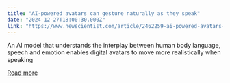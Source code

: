 ```yaml
---
title: "AI-powered avatars can gesture naturally as they speak"
date: "2024-12-27T18:00:30.000Z"
link: "https://www.newscientist.com/article/2462259-ai-powered-avatars-can-gesture-naturally-as-they-speak/?utm_campaign=RSS%7CNSNS&utm_source=NSNS&utm_medium=RSS&utm_content=technology"
---
```


An AI model that understands the interplay between human body language, speech and emotion enables digital avatars to move more realistically when speaking

[Read more](https://www.newscientist.com/article/2462259-ai-powered-avatars-can-gesture-naturally-as-they-speak/?utm_campaign=RSS%7CNSNS&utm_source=NSNS&utm_medium=RSS&utm_content=technology)
